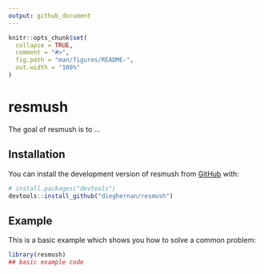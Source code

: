 ```yaml
---
output: github_document
---
```


<!-- README.md is generated from README.Rmd. Please edit that file -->

```r
knitr::opts_chunk$set(
  collapse = TRUE,
  comment = "#>",
  fig.path = "man/figures/README-",
  out.width = "100%"
)
```

# resmush

<!-- badges: start -->

<!-- badges: end -->

The goal of resmush is to ...

## Installation

You can install the development version of resmush from
[GitHub](https://github.com/) with:

``` r
# install.packages("devtools")
devtools::install_github("dieghernan/resmush")
```

## Example

This is a basic example which shows you how to solve a common problem:

```r
library(resmush)
## basic example code
```
